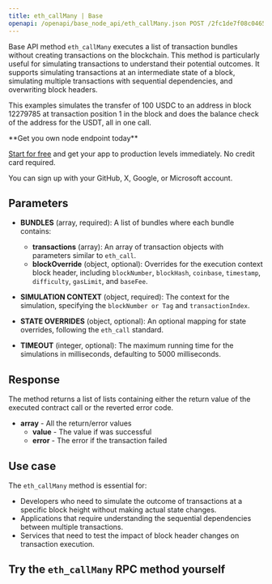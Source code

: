 ---
title: eth_callMany | Base
openapi: /openapi/base_node_api/eth_callMany.json POST /2fc1de7f08c0465f6a28e3c355e0cb14
---

Base API method `eth_callMany` executes a list of transaction bundles without creating transactions on the blockchain. This method is particularly useful for simulating transactions to understand their potential outcomes. It supports simulating transactions at an intermediate state of a block, simulating multiple transactions with sequential dependencies, and overwriting block headers.

This examples simulates the transfer of 100 USDC to an address in block 12279785 at transaction position 1 in the block and does the balance check of the address for the USDT, all in one call.

<Check>
**Get you own node endpoint today**

[Start for free](https://console.chainstack.com/) and get your app to production levels immediately. No credit card required.

You can sign up with your GitHub, X, Google, or Microsoft account.
</Check>


## Parameters

* **BUNDLES** (array, required): A list of bundles where each bundle contains:

  + **transactions** (array): An array of transaction objects with parameters similar to `eth_call`.
  + **blockOverride** (object, optional): Overrides for the execution context block header, including `blockNumber`, `blockHash`, `coinbase`, `timestamp`, `difficulty`, `gasLimit`, and `baseFee`.
* **SIMULATION CONTEXT** (object, required): The context for the simulation, specifying the `blockNumber or Tag` and `transactionIndex`.
* **STATE OVERRIDES** (object, optional): An optional mapping for state overrides, following the `eth_call` standard.
* **TIMEOUT** (integer, optional): The maximum running time for the simulations in milliseconds, defaulting to 5000 milliseconds.

## Response

The method returns a list of lists containing either the return value of the executed contract call or the reverted error code.

* **array** - All the return/error values
  + **value** - The value if was successful
  + **error** - The error if the transaction failed

## Use case

The `eth_callMany` method is essential for:

* Developers who need to simulate the outcome of transactions at a specific block height without making actual state changes.
* Applications that require understanding the sequential dependencies between multiple transactions.
* Services that need to test the impact of block header changes on transaction execution.

## Try the `eth_callMany` RPC method yourself